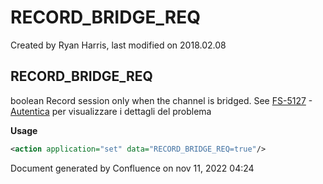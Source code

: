 
# RECORD_BRIDGE_REQ 

 Created by  Ryan Harris, last modified on 2018.02.08

## RECORD_BRIDGE_REQ

boolean Record session only when the channel is bridged. See [FS-5127](https://freeswitch.org/jira/browse/FS-5127?src=confmacro)  \-[Autentica](https://freeswitch.org/confluence/plugins/servlet/applinks/oauth/login-dance/authorize?applicationLinkID=c4b15fa3-ad57-3c05-af05-8c167cb92266) per visualizzare i dettagli del problema 

**Usage**

```xml
<action application="set" data="RECORD_BRIDGE_REQ=true"/>
```

Document generated by Confluence on nov 11, 2022 04:24
